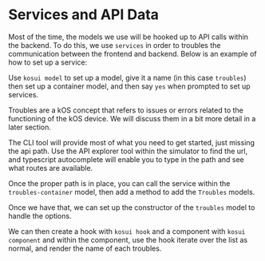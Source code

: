 
<Meta title="Foundations/8. Data services" />

# Services and API Data

Most of the time, the models we use will be hooked up to API calls within the backend. To do this, we use `services` in order to troubles the communication between the frontend and backend. Below is an example of how to set up a service:

Use `kosui model` to set up a model, give it a name (in this case `troubles`) then set up a container model, and then say `yes` when prompted to set up services.

Troubles are a kOS concept that refers to issues or errors related to the functioning of the kOS device. We will discuss them in a bit more detail in a later section.

The CLI tool will provide most of what you need to get started, just missing the api path. Use the API explorer tool within the simulator to find the url, and typescript autocomplete will enable you to type in the path and see what routes are available.

Once the proper path is in place, you can call the service within the `troubles-container` model, then add a method to add the `Troubles` models.

<Snippet name="initialize@troubles-container-model.ts" />

<Snippet name="update@troubles-container-model.ts" />

Once we have that, we can set up the constructor of the `troubles` model to handle the options.

<Snippet name="TroublesConstructor@troubles-model.ts" />

We can then create a hook with `kosui hook` and a component with `kosui component` and within the component, use the hook iterate over the list as normal, and render the name of each troubles.

<Snippet name="TroublesList@troubles-list.tsx" />

<Canvas of={TroublesListStory} />
